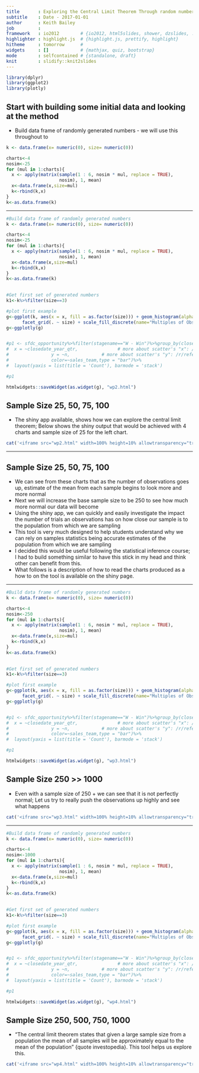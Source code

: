 ---
title       : Exploring the Central Limit Theorem Through random number generation
subtitle    : Date - 2017-01-01
author      : Keith Bailey
job         : 
framework   : io2012        # {io2012, html5slides, shower, dzslides, ...}
highlighter : highlight.js  # {highlight.js, prettify, highlight}
hitheme     : tomorrow      # 
widgets     : []            # {mathjax, quiz, bootstrap}
mode        : selfcontained # {standalone, draft}
knit        : slidify::knit2slides
---

```{r include=FALSE, cache=FALSE, echo=FALSE, warning=FALSE, message=FALSE}
library(dplyr)
library(ggplot2)
library(plotly)
```

## Start with building some initial data and looking at the method

- Build data frame of randomly generated numbers - we will use this throughout to

```{r wp0, echo=TRUE, warning=FALSE, cache=FALSE, message=FALSE}
k <- data.frame(x= numeric(0), size= numeric(0))

charts<-4
nosim<-25
for (mul in 1:charts){
  x <- apply(matrix(sample(1 : 6, nosim * mul, replace = TRUE), 
                    nosim), 1, mean)
  x<-data.frame(x,size=mul)
  k<-rbind(k,x)
}
k<-as.data.frame(k)

```

---

```{r wp1, echo=FALSE, warning=FALSE, cache=FALSE, message=FALSE}

#Build data frame of randomly generated numbers
k <- data.frame(x= numeric(0), size= numeric(0))

charts<-4
nosim<-25
for (mul in 1:charts){
  x <- apply(matrix(sample(1 : 6, nosim * mul, replace = TRUE), 
                    nosim), 1, mean)
  x<-data.frame(x,size=mul)
  k<-rbind(k,x)
}
k<-as.data.frame(k)

    
#Get first set of generated numbers
k1<-k%>%filter(size==3)

#plot first example
g<-ggplot(k, aes(x = x, fill = as.factor(size))) + geom_histogram(alpha = .20, binwidth=.25) +
      facet_grid(. ~ size) + scale_fill_discrete(name="Multiples of Observations") + theme(legend.position="none")
g<-ggplotly(g)


#p1 <- sfdc_opportunity%>%filter(stagename=="W - Win")%>%group_by(closedate_year_qtr, sales_team)%>%summarise(sum=sum(amount_in_usd), n=n())%>%plot_ly(
#  x = ~closedate_year_qtr,               # more about scatter's "x": /r/reference/#scatter-x
#                y = ~n,            # more about scatter's "y": /r/reference/#scatter-y
#                color=~sales_team,type = "bar")%>%
#  layout(yaxis = list(title = 'Count'), barmode = 'stack')

#p1

htmlwidgets::saveWidget(as.widget(g), "wp2.html")
```

## Sample Size 25, 50, 75, 100
- The shiny app available, shows how we can explore the central limit theorem; Below shows the shiny output that would be achieved with 4 charts and sample size of 25 for the left chart.
```{r wp2, echo=FALSE, warning=FALSE, cache=TRUE, results='asis', message=FALSE}
cat('<iframe src="wp2.html" width=100% height=10% allowtransparency="true"> </iframe>')
```

--- 

## Sample Size 25, 50, 75, 100

- We can see from these charts that as the number of observations goes up, estimate of the mean from each sample begins to look more and more normal
- Next we will increase the base sample size to be 250 to see how much more normal our data will become
- Using the shiny app, we can quickly and easily investigate the impact the number of trials an observations has on how close our sample is to the population from which we are sampling
- This tool is very much designed to help students understand why we can rely on samples statistics being accurate estimates of the population from which we are sampling
- I decided this would be useful following the statistical inference course; I had to build something similar to have this stick in my head and think other can benefit from this.
- What follows is a description of how to read the charts produced as a how to on the tool is available on the shiny page.


--- 

```{r wp3, echo=FALSE, warning=FALSE, cache=FALSE, message=FALSE}

#Build data frame of randomly generated numbers
k <- data.frame(x= numeric(0), size= numeric(0))

charts<-4
nosim<-250
for (mul in 1:charts){
  x <- apply(matrix(sample(1 : 6, nosim * mul, replace = TRUE), 
                    nosim), 1, mean)
  x<-data.frame(x,size=mul)
  k<-rbind(k,x)
}
k<-as.data.frame(k)

    
#Get first set of generated numbers
k1<-k%>%filter(size==3)

#plot first example
g<-ggplot(k, aes(x = x, fill = as.factor(size))) + geom_histogram(alpha = .20, binwidth=.25) +
      facet_grid(. ~ size) + scale_fill_discrete(name="Multiples of Observations") + theme(legend.position="none")
g<-ggplotly(g)


#p1 <- sfdc_opportunity%>%filter(stagename=="W - Win")%>%group_by(closedate_year_qtr, sales_team)%>%summarise(sum=sum(amount_in_usd), n=n())%>%plot_ly(
#  x = ~closedate_year_qtr,               # more about scatter's "x": /r/reference/#scatter-x
#                y = ~n,            # more about scatter's "y": /r/reference/#scatter-y
#                color=~sales_team,type = "bar")%>%
#  layout(yaxis = list(title = 'Count'), barmode = 'stack')

#p1

htmlwidgets::saveWidget(as.widget(g), "wp3.html")
```

## Sample Size 250 >> 1000

- Even with a sample size of 250 + we can see that it is not perfectly normal; Let us try to really push the observations up highly and see what happens

```{r wp4, echo=FALSE, warning=FALSE, cache=TRUE, results='asis', message=FALSE}
cat('<iframe src="wp3.html" width=100% height=10% allowtransparency="true"> </iframe>')
```

---


```{r wp5, echo=FALSE, warning=FALSE, cache=FALSE, message=FALSE}

#Build data frame of randomly generated numbers
k <- data.frame(x= numeric(0), size= numeric(0))

charts<-4
nosim<-1000
for (mul in 1:charts){
  x <- apply(matrix(sample(1 : 6, nosim * mul, replace = TRUE), 
                    nosim), 1, mean)
  x<-data.frame(x,size=mul)
  k<-rbind(k,x)
}
k<-as.data.frame(k)

    
#Get first set of generated numbers
k1<-k%>%filter(size==3)

#plot first example
g<-ggplot(k, aes(x = x, fill = as.factor(size))) + geom_histogram(alpha = .20, binwidth=.25) +
      facet_grid(. ~ size) + scale_fill_discrete(name="Multiples of Observations") + theme(legend.position="none")
g<-ggplotly(g)


#p1 <- sfdc_opportunity%>%filter(stagename=="W - Win")%>%group_by(closedate_year_qtr, sales_team)%>%summarise(sum=sum(amount_in_usd), n=n())%>%plot_ly(
#  x = ~closedate_year_qtr,               # more about scatter's "x": /r/reference/#scatter-x
#                y = ~n,            # more about scatter's "y": /r/reference/#scatter-y
#                color=~sales_team,type = "bar")%>%
#  layout(yaxis = list(title = 'Count'), barmode = 'stack')

#p1

htmlwidgets::saveWidget(as.widget(g), "wp4.html")
```

## Sample Size 250, 500, 750, 1000

- "The central limit theorem states that given a large sample size from a population the mean of all samples will be approximately equal to the mean of the population" {quote investopedia}. This tool helps us explore this.

```{r wp6, echo=FALSE, warning=FALSE, cache=TRUE, results='asis', message=FALSE}
cat('<iframe src="wp4.html" width=100% height=10% allowtransparency="true"> </iframe>')
```

